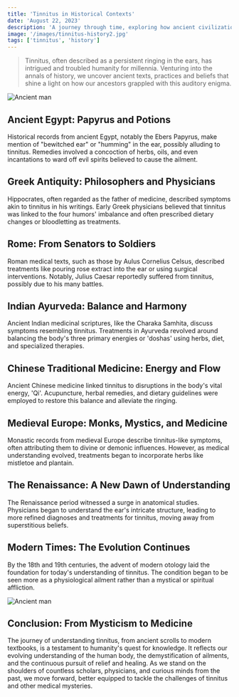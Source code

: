 ```yaml
---
title: 'Tinnitus in Historical Contexts'
date: 'August 22, 2023'
description: 'A journey through time, exploring how ancient civilizations perceived tinnitus.'
image: '/images/tinnitus-history2.jpg'
tags: ['tinnitus', 'history']
---
```


<Blockquote>
  Tinnitus, often described as a persistent ringing in the ears, has intrigued
  and troubled humanity for millennia. Venturing into the annals of history, we
  uncover ancient texts, practices and beliefs that shine a light on how our
  ancestors grappled with this auditory enigma.
</Blockquote>

<Image src="/images/tinnitus-history2.jpg" alt="Ancient man" />

## <Highlighter>Ancient Egypt: Papyrus and Potions</Highlighter>

Historical records from ancient Egypt, notably the Ebers Papyrus, make mention of "bewitched ear" or "humming" in the ear, possibly alluding to tinnitus. Remedies involved a concoction of herbs, oils, and even incantations to ward off evil spirits believed to cause the ailment.

## <Highlighter>Greek Antiquity: Philosophers and Physicians</Highlighter>

Hippocrates, often regarded as the father of medicine, described symptoms akin to tinnitus in his writings. Early Greek physicians believed that tinnitus was linked to the four humors' imbalance and often prescribed dietary changes or bloodletting as treatments.

## <Highlighter>Rome: From Senators to Soldiers</Highlighter>

Roman medical texts, such as those by Aulus Cornelius Celsus, described treatments like pouring rose extract into the ear or using surgical interventions. Notably, Julius Caesar reportedly suffered from tinnitus, possibly due to his many battles.

## <Highlighter>Indian Ayurveda: Balance and Harmony</Highlighter>

Ancient Indian medicinal scriptures, like the Charaka Samhita, discuss symptoms resembling tinnitus. Treatments in Ayurveda revolved around balancing the body's three primary energies or 'doshas' using herbs, diet, and specialized therapies.

## <Highlighter>Chinese Traditional Medicine: Energy and Flow</Highlighter>

Ancient Chinese medicine linked tinnitus to disruptions in the body's vital energy, 'Qi'. Acupuncture, herbal remedies, and dietary guidelines were employed to restore this balance and alleviate the ringing.

## <Highlighter>Medieval Europe: Monks, Mystics, and Medicine</Highlighter>

Monastic records from medieval Europe describe tinnitus-like symptoms, often attributing them to divine or demonic influences. However, as medical understanding evolved, treatments began to incorporate herbs like mistletoe and plantain.

## <Highlighter>The Renaissance: A New Dawn of Understanding</Highlighter>

The Renaissance period witnessed a surge in anatomical studies. Physicians began to understand the ear's intricate structure, leading to more refined diagnoses and treatments for tinnitus, moving away from superstitious beliefs.

## <Highlighter>Modern Times: The Evolution Continues</Highlighter>

By the 18th and 19th centuries, the advent of modern otology laid the foundation for today's understanding of tinnitus. The condition began to be seen more as a physiological ailment rather than a mystical or spiritual affliction.

<Image src="/images/tinnitus-history.jpg" alt="Ancient man" />

## <Highlighter>Conclusion: From Mysticism to Medicine</Highlighter>

The journey of understanding tinnitus, from ancient scrolls to modern textbooks, is a testament to humanity's quest for knowledge. It reflects our evolving understanding of the human body, the demystification of ailments, and the continuous pursuit of relief and healing. As we stand on the shoulders of countless scholars, physicians, and curious minds from the past, we move forward, better equipped to tackle the challenges of tinnitus and other medical mysteries.
